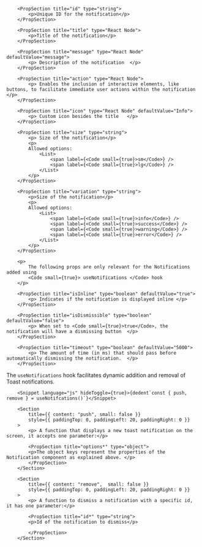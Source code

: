 
<PackageInstallGuide packageName="@wpmudev/sui-notification" />

<Section title="Props" border={true}>

    	<PropSection title="id" type="string">
    		<p>Unique ID for the notification</p>
    	</PropSection>

    	<PropSection title="title" type="React Node">
    		<p>Title of the notification</p>
    	</PropSection>

    	<PropSection title="message" type="React Node" defaultValue="message">
    		<p> Description of the notification  </p>
    	</PropSection>

    	<PropSection title="action" type="React Node">
    		<p> Enables the inclusion of interactive elements, like buttons, to facilitate immediate user actions within the notification   </p>
    	</PropSection>

    	<PropSection title="icon" type="React Node" defaultValue="Info">
    		<p> Custom icon besides the title   </p>
    	</PropSection>

    	<PropSection title="size" type="string">
    		<p> Size of the notification</p>
    		<p>
    		Allowed options:
    			<List>
    				<span label={<Code small={true}>sm</Code>} />
    				<span label={<Code small={true}>lg</Code>} />
    			</List>
    		</p>
    	</PropSection>

    	<PropSection title="variation" type="string">
    		<p>Size of the notification</p>
    		<p>
    		Allowed options:
    			<List>
    				<span label={<Code small={true}>info</Code>} />
    				<span label={<Code small={true}>success</Code>} />
    				<span label={<Code small={true}>warning</Code>} />
    				<span label={<Code small={true}>error</Code>} />
    			</List>
    		</p>
    	</PropSection>

    	<p>
    		The following props are only relevant for the Notifications added using
    		<Code small={true}> useNotifications </Code> hook
    	</p>

    	<PropSection title="isInline" type="boolean" defaultValue="true">
    		<p> Indicates if the notification is displayed inline </p>
    	</PropSection>

    	<PropSection title="isDismissible" type="boolean" defaultValue="false">
    		<p> When set to <Code small={true}>true</Code>, the notification will have a dismissing button  </p>
    	</PropSection>

    	<PropSection title="timeout" type="boolean" defaultValue="5000">
    		<p> The amount of time (in ms) that should pass before automatically dismissing the notification.  </p>
    	</PropSection>

</Section>

<Section
	title="useNotifications Hook"
	contained={true}
	style={{ paddingTop: 30, paddingBottom: 30 }}
>
		<p>The <Code small={true}>useNotifications</Code> hook facilitates dynamic addition and removal of Toast notifications.</p>

    	<Snippet language="js" hideToggle={true}>{dedent`const { push, remove } = useNotifcations()`}</Snippet>

    	<Section
    		title={{ content: "push", small: false }}
    		style={{ paddingTop: 0, paddingLeft: 20, paddingRight: 0 }}
    	>
    		<p> A function that displays a new toast notification on the screen, it accepts one parameter:</p>

    		<PropSection title="options*" type="object">
    		<p>The object keys represent the properties of the Notification component as explained above. </p>
    		</PropSection>
    	</Section>

    	<Section
    		title={{ content: "remove",  small: false }}
    		style={{ paddingTop: 0, paddingLeft: 20, paddingRight: 0 }}
    	>
    		<p> A function to dismiss a notification with a specific id, it has one parameter:</p>

    		<PropSection title="id*" type="string">
    		<p>Id of the notification to dismiss</p>

    		</PropSection>
    	</Section>

</Section>

<CommonPropsNotice />